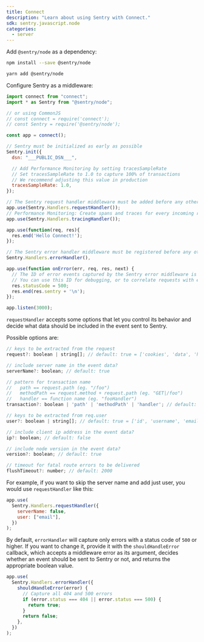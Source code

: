 ```yaml
---
title: Connect
description: "Learn about using Sentry with Connect."
sdk: sentry.javascript.node
categories:
  - server
---
```


Add `@sentry/node` as a dependency:

```bash {tabTitle:npm}
npm install --save @sentry/node
```

```bash {tabTitle:Yarn}
yarn add @sentry/node
```

<Break />

Configure Sentry as a middleware:

<SignInNote />

```javascript
import connect from "connect";
import * as Sentry from "@sentry/node";

// or using CommonJS
// const connect = require('connect');
// const Sentry = require('@sentry/node');

const app = connect();

// Sentry must be initialized as early as possible
Sentry.init({
  dsn: "___PUBLIC_DSN___",

  // Add Performance Monitoring by setting tracesSampleRate
  // Set tracesSampleRate to 1.0 to capture 100% of transactions
  // We recommend adjusting this value in production
  tracesSampleRate: 1.0,
});

// The Sentry request handler middleware must be added before any other handlers
app.use(Sentry.Handlers.requestHandler());
// Performance Monitoring: Create spans and traces for every incoming request
app.use(Sentry.Handlers.tracingHandler());

app.use(function(req, res){
  res.end('Hello Connect!');
});

// The Sentry error handler middleware must be registered before any other error middleware
Sentry.Handlers.errorHandler(),

app.use(function onError(err, req, res, next) {
  // The ID of error events captured by the Sentry error middleware is attached to `res.sentry`.
  // You can use this ID for debugging, or to correlate requests with errors in Sentry.
  res.statusCode = 500;
  res.end(res.sentry + '\n');
});

app.listen(3000);
```

`requestHandler` accepts some options that let you control its behavior and decide what data should be included in the event sent to Sentry.

Possible options are:

```javascript
// keys to be extracted from the request
request?: boolean | string[]; // default: true = ['cookies', 'data', 'headers', 'method', 'query_string', 'url']

// include server name in the event data?
serverName?: boolean; // default: true

// pattern for transaction name
//   path == request.path (eg. "/foo")
//   methodPath == request.method + request.path (eg. "GET|/foo")
//   handler == function name (eg. "fooHandler")
transaction?: boolean | 'path' | 'methodPath' | 'handler'; // default: true = 'methodPath'

// keys to be extracted from req.user
user?: boolean | string[]; // default: true = ['id', 'username', 'email']

// include client ip address in the event data?
ip?: boolean; // default: false

// include node version in the event data?
version?: boolean; // default: true

// timeout for fatal route errors to be delivered
flushTimeout?: number; // default: 2000
```

For example, if you want to skip the server name and add just user, you would use `requestHandler` like this:

```javascript
app.use(
  Sentry.Handlers.requestHandler({
    serverName: false,
    user: ["email"],
  })
);
```

By default, `errorHandler` will capture only errors with a status code of `500` or higher. If you want to change it, provide it with the `shouldHandleError` callback, which accepts a middleware error as its argument, decides whether an event should be sent to Sentry or not, and returns the appropriate boolean value.

```javascript
app.use(
  Sentry.Handlers.errorHandler({
    shouldHandleError(error) {
      // Capture all 404 and 500 errors
      if (error.status === 404 || error.status === 500) {
        return true;
      }
      return false;
    },
  })
);
```
